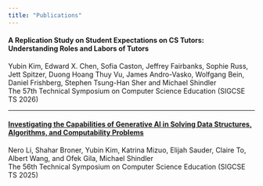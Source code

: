 ---
title: "Publications"
---

#### A Replication Study on Student Expectations on CS Tutors: Understanding Roles and Labors of Tutors
Yubin Kim, Edward X. Chen, Sofia Caston, Jeffrey Fairbanks, Sophie Russ, Jett Spitzer, Duong Hoang Thuy Vu, James Andro-Vasko, Wolfgang Bein, Daniel Frishberg, Stephen Tsung-Han Sher and Michael Shindler<br>
The 57th Technical Symposium on Computer Science Education (SIGCSE TS 2026)

---

#### [Investigating the Capabilities of Generative AI in Solving Data Structures, Algorithms, and Computability Problems](https://dl.acm.org/doi/10.1145/3641554.3701946)
Nero Li, Shahar Broner, Yubin Kim, Katrina Mizuo, Elijah Sauder, Claire To, Albert Wang, and Ofek Gila, Michael Shindler<br>
The 56th Technical Symposium on Computer Science Education (SIGCSE TS 2025)